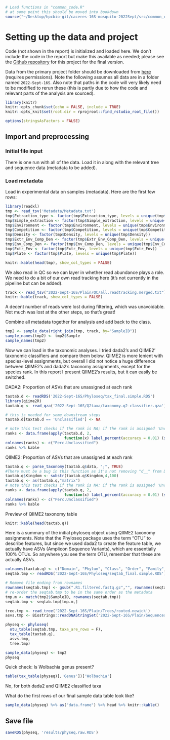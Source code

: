 ```r
# Load functions in "common_code.R"
# at some point this should be moved into bookdown
source("~/Desktop/hpcbio-git/caceres-16S-mosquito-2022Sept/src/common_code.R", local = knitr::knit_global())
```

# Setting up the data and project

Code (not shown in the report) is initialized and loaded here.  We don't include the code in the report but make this available as needed; please see the [Github repository](https://github.com/HPCBio/caceres-16S-mosquito-2022Sept/tree/main/src) for this project for the final version.

Data from the primary project folder should be downloaded from [here](https://uofi.box.com/s/p90oz17dhblb2vhbcva3cdhu1fzbvake) (requires permissions). Note the following assumes all data are in a folder named `2022-Sept-16S`.  Also note that paths in the code will very likely need to be modified to rerun these (this is partly due to how the code and relevant parts of the analysis are sourced).

```r
library(knitr)
knitr::opts_chunk$set(echo = FALSE, include = TRUE)
knitr::opts_knit$set(root.dir = rprojroot::find_rstudio_root_file())

options(stringsAsFactors = FALSE)
```

## Import and preprocessing

### Initial file input

There is one run with all of the data.  Load it in along with the relevant tree and sequence data (metadata to be added).



### Load metadata

Load in experimental data on samples (metadata).  Here are the first few rows:

```r
library(readxl)
tmp <- read_tsv('Metadata/Metadata.txt')
tmp$Extraction_type <- factor(tmp$Extraction_type, levels = unique(tmp$Extraction_type))
tmp$Simple_extraction <- factor(tmp$Simple_extraction, levels = unique(tmp$Simple_extraction))
tmp$Environment <- factor(tmp$Environment, levels = unique(tmp$Environment))
tmp$Competition <- factor(tmp$Competition, levels = unique(tmp$Competition))
tmp$Density <- factor(tmp$Density, levels = unique(tmp$Density))
tmp$Extr_Env_Comp_Den <- factor(tmp$Extr_Env_Comp_Den, levels = unique(tmp$Extr_Env_Comp_Den))
tmp$Env_Comp_Den <- factor(tmp$Env_Comp_Den, levels = unique(tmp$Env_Comp_Den))
tmp$Extr_Env <- factor(tmp$Extr_Env, levels = unique(tmp$Extr_Env))
tmp$Plate <- factor(tmp$Plate, levels = unique(tmp$Plate))

knitr::kable(head(tmp), show_col_types = FALSE)
```

We also read in QC so we can layer in whether read abundance plays a role.  We need to do a bit of our own read tracking here (it's not currently in the pipeline but can be added).

```r
track <- read_tsv("2022-Sept-16S/Plain/QC/all.readtracking.merged.txt")
knitr::kable(track, show_col_types = FALSE)
```

A decent number of reads were lost during filtering, which was unavoidable. Not much was lost at the other steps, so that's great!

Combine all metadata together for analysis and add back to the class.

```r
tmp2 <- sample_data(right_join(tmp, track, by="SampleID"))
sample_names(tmp2) <- tmp2$Sample
sample_names(tmp2)
```

Now we can load in the taxonomic analyses. I tried dada2's and QIIME2' taxonomic classifiers and compare them below. QIIME2 is more lenient with species-level assignments, but overall I did not notice a huge difference between QIIME2's and dada2's taxonomy assignments, except for the species rank. In this report I present QIIME2's results, but it can easily be switched.

DADA2: Proportion of ASVs that are unassigned at each rank

```r
taxtab.d <- readRDS('2022-Sept-16S/Phyloseq/tax_final.simple.RDS')
library(qiime2R)
taxtab.q <- read_qza('2022-Sept-16S/Q2taxa/taxonomy.q2-classifier.qza')

# this is needed for some downstream steps
taxtab.d[taxtab.d == 'Unclassified'] <- NA

# note this test checks if the rank is NA; if the rank is assigned 'Unclassified' modify the term here
ranks <- data.frame(apply(taxtab.d, 2, 
                          function(x) label_percent(accuracy = 0.01) (sum( is.na(x) )/length(x) ) ))
colnames(ranks) <- c("Perc.Unclassified")
ranks %>% kable
```


QIIME2: Proportion of ASVs that are unassigned at each rank

```r
taxtab.q <- parse_taxonomy(taxtab.q$data, ";", TRUE)
#There must be a bug in this function as it's not removing "d__" from Domain
taxtab.q$Kingdom <- substr(taxtab.q$Kingdom,4,100)
taxtab.q <- as(taxtab.q,"matrix")
# note this test checks if the rank is NA; if the rank is assigned 'Unclassified' modify the term here
ranks <- data.frame(apply(taxtab.q, 2, 
                          function(x) label_percent(accuracy = 0.01) (sum( is.na(x) )/length(x) ) ))
colnames(ranks) <- c("Perc.Unclassified")
ranks %>% kable
```

Preview of QIIME2 taxonomy table

```r
knitr::kable(head(taxtab.q))
```

Here is a summary of the initial phyloseq object using QIIME2 taxonomy assignments. Note that the Phyloseq package uses the term "OTU" to describe features, but since we used dada2 to create the feature table, we actually have ASVs (Amplicon Sequence Variants), which are essentially 100% OTUs. So anywhere you see the term OTU, remember that these are actually ASVs.

```r
colnames(taxtab.q) <- c("Domain", "Phylum", "Class", "Order", "Family", "Genus", "Species")
seqtab.tmp <- readRDS('2022-Sept-16S/Phyloseq/seqtab_final.simple.RDS')

# Remove file ending from rownames
rownames(seqtab.tmp) <- gsub(".R1.filtered.fastq.gz","", rownames(seqtab.tmp))
# re-order the seqtab.tmp to be in the same order as the metadata
tmp.m <- match(tmp2$SampleID, rownames(seqtab.tmp))
seqtab.tmp <- seqtab.tmp[tmp.m,]

tree.tmp <- read_tree('2022-Sept-16S/Plain/Trees/rooted.newick')
asvs.tmp <- Biostrings::readDNAStringSet('2022-Sept-16S/Plain/Sequences/asvs.md5.nochim.fna', format = 'fasta')

physeq <- phyloseq(
  otu_table(seqtab.tmp, taxa_are_rows = F),
  tax_table(taxtab.q),
  asvs.tmp,
  tree.tmp)

sample_data(physeq) <- tmp2
physeq
```

Quick check: Is Wolbachia genus present?

```r
table(tax_table(physeq)[,'Genus'])['Wolbachia']
```

No, for both dada2 and QIIME2 classified taxa 


What do the first rows of our final sample data table look like?

```r
sample_data(physeq) %>% as("data.frame") %>% head %>% knitr::kable()
```

## Save file

```r
saveRDS(physeq, 'results/physeq.raw.RDS')
```
